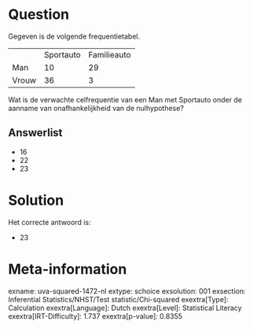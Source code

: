 Question
========

Gegeven is de volgende frequentietabel.

  ------- ----------- -------------
          Sportauto   Familieauto
  Man     10          29
  Vrouw   36          3
  ------- ----------- -------------

Wat is de verwachte celfrequentie van een Man met Sportauto onder de
aanname van onafhankelijkheid van de nulhypothese?

Answerlist
----------

* 16
* 22
* 23

Solution
========

Het correcte antwoord is: 

* 23

Meta-information
================
exname: uva-squared-1472-nl
extype: schoice
exsolution: 001
exsection: Inferential Statistics/NHST/Test statistic/Chi-squared
exextra[Type]: Calculation
exextra[Language]: Dutch
exextra[Level]: Statistical Literacy
exextra[IRT-Difficulty]: 1.737
exextra[p-value]: 0.8355
